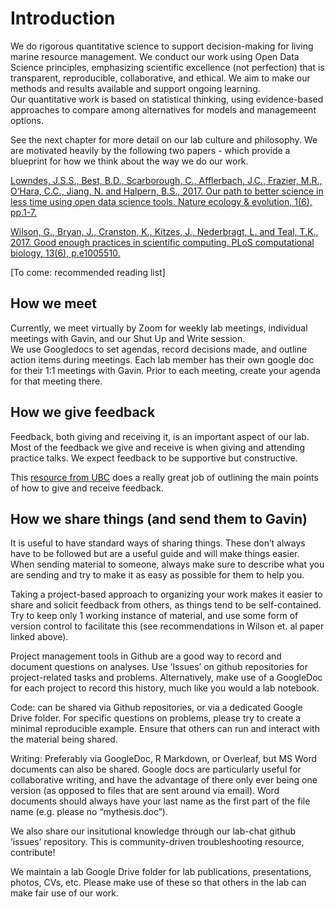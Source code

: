 # Introduction {#intro}

We do rigorous quantitative science to support decision-making for living marine resource management. We conduct our work using Open Data Science principles, emphasizing scientific excellence (not perfection) that is transparent, reproducible, collaborative, and ethical. We aim to make our methods and results available and support ongoing learning.  
Our quantitative work is based on statistical thinking, using evidence-based approaches to compare among alternatives for models and managemeent options.  

See the next chapter for more detail on our lab culture and philosophy. We are motivated heavily by the following two papers - which provide a blueprint for how we think about the way we do our work.  

[Lowndes, J.S.S., Best, B.D., Scarborough, C., Afflerbach, J.C., Frazier, M.R., O’Hara, C.C., Jiang, N. and Halpern, B.S., 2017. Our path to better science in less time using open data science tools. Nature ecology & evolution, 1(6), pp.1-7.](https://www.nature.com/articles/s41559-017-0160)

[Wilson, G., Bryan, J., Cranston, K., Kitzes, J., Nederbragt, L. and Teal, T.K., 2017. Good enough practices in scientific computing. PLoS computational biology, 13(6), p.e1005510.]( https://doi.org/10.1371/journal.pcbi.1005510)


[To come: recommended reading list]

## How we meet

Currently, we meet virtually by Zoom for weekly lab meetings, individual meetings with Gavin, and our Shut Up and Write session.  
We use Googledocs to set agendas, record decisions made, and outline action items during meetings. Each lab member has their own google doc for their 1:1 meetings with Gavin. Prior to each meeting, create your agenda for that meeting there.  

## How we give feedback

Feedback, both giving and receiving it, is an important aspect of our lab. Most of the feedback we give and receive is when giving and attending practice talks. We expect feedback to be supportive but constructive. 

This [resource from UBC](https://scwrl.ubc.ca/student-resources/learning-strategies-for-communicating-science/how-to-give-and-receive-effective-feedback/) does a really great job of outlining the main points of how to give and receive feedback. 

## How we share things (and send them to Gavin)

It is useful to have standard ways of sharing things. These don't always have to be followed but are a useful guide and will make things easier. When sending material to someone, always make sure to describe what you are sending and try to make it as easy as possible for them to help you.  

Taking a project-based approach to organizing your work makes it easier to share and solicit feedback from others, as things tend to be self-contained. Try to keep only 1 working instance of material, and use some form of version control to facilitate this (see recommendations in Wilson et. al paper linked above).  

Project management tools in Github are a good way to record and document questions on analyses. Use 'Issues' on github repositories for project-related tasks and problems. Alternatively, make use of a GoogleDoc for each project to record this history, much like you would a lab notebook.  

Code: can be shared via Github repositories, or via a dedicated Google Drive folder. For specific questions on problems, please try to create a minimal reproducible example. Ensure that others can run and interact with the material being shared.  

Writing: Preferably via GoogleDoc, R Markdown, or Overleaf, but MS Word documents can also be shared. Google docs are particularly useful for collaborative writing, and have the advantage of there only ever being one version (as opposed to files that are sent around via email). Word documents should always have your last name as the first part of the file name (e.g. please no "mythesis.doc").  

We also share our insitutional knowledge through our lab-chat github 'issues' repository. This is community-driven troubleshooting resource, contribute!  

We maintain a lab Google Drive folder for lab publications, presentations, photos, CVs, etc. Please make use of these so that others in the lab can make fair use of our work.  




